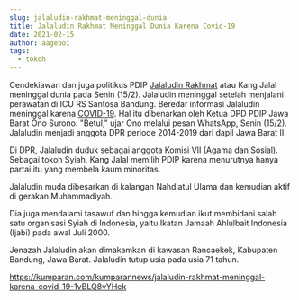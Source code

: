 ```yaml
---
slug: jalaludin-rakhmat-meninggal-dunia
title: Jalaludin Rakhmat Meninggal Dunia Karena Covid-19
date: 2021-02-15
author: aageboi
tags:
  - tokoh
---
```

Cendekiawan dan juga politikus PDIP [Jalaludin Rakhmat](https://kumparan.com/topic/jalaludin-rakhmat) atau Kang Jalal meninggal dunia pada Senin (15/2). Jalaludin meninggal setelah menjalani perawatan di ICU RS Santosa Bandung. Beredar informasi Jalaludin meninggal karena [COVID-19](https://kumparan.com/topic/covid-19). Hal itu dibenarkan oleh Ketua DPD PDIP Jawa Barat Ono Surono. "Betul," ujar Ono melalui pesan WhatsApp, Senin (15/2). Jalaludin menjadi anggota DPR periode 2014-2019 dari dapil Jawa Barat II.

Di DPR, Jalaludin duduk sebagai anggota Komisi VII (Agama dan Sosial). Sebagai tokoh Syiah, Kang Jalal memilih PDIP karena menurutnya hanya partai itu yang membela kaum minoritas.

Jalaludin muda dibesarkan di kalangan Nahdlatul Ulama dan kemudian aktif di gerakan Muhammadiyah.

Dia juga mendalami tasawuf dan hingga kemudian ikut membidani salah satu organisasi Syiah di Indonesia, yaitu Ikatan Jamaah Ahlulbait Indonesia (Ijabi) pada awal Juli 2000.

Jenazah Jalaludin akan dimakamkan di kawasan Rancaekek, Kabupaten Bandung, Jawa Barat. Jalaludin tutup usia pada usia 71 tahun.

<https://kumparan.com/kumparannews/jalaludin-rakhmat-meninggal-karena-covid-19-1vBLQ8vYHek>